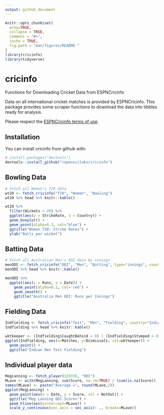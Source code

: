 ```yaml
---
output: github_document
---
```


<!-- README.md is generated from README.Rmd. Please edit that file -->

```r
knitr::opts_chunk$set(
  echo=TRUE,
  collapse = TRUE,
  comment = "#>",
  cache = TRUE,
  fig.path = "man/figures/README-"
)
library(cricinfo)
library(tidyverse)
```

# cricinfo

Functions for Downloading Cricket Data from ESPNCricinfo

Data on all international cricket matches is provided by ESPNCricinfo. This package provides some scraper functions to download the data into tibbles ready for analysis.

Please respect the [ESPNCricinfo terms of use](http://www.espncricinfo.com/ci/content/site/company/terms_use.html).



## Installation

You can install cricinfo from github with:

```r
# install.packages("devtools")
devtools::install_github("ropenscilabs/cricinfo")
```

## Bowling Data

```r
# Fetch all Women's T20 data
wt20 <- fetch_cricinfo("T20", "Women", "Bowling")
wt20 %>% head %>% knitr::kable()
```

```r
wt20 %>% 
  filter(Wickets > 20) %>%
  ggplot(aes(y = StrikeRate, x = Country)) +
  geom_boxplot() +
  geom_point(alpha=0.3, col="blue") +
  ggtitle("Women T20: Strike Rates") +
  ylab("Balls per wicket")
```

## Batting Data

```r
# Fetch all Australian Men's ODI data by innings
menODI <- fetch_cricinfo("ODI", "Men", "Batting", type="innings", country="Australia")
menODI %>% head %>% knitr::kable()
```

```r
menODI %>% 
  ggplot(aes(y = Runs, x = Date)) +
    geom_point(alpha=0.2, col='red') +
    geom_smooth() +
    ggtitle("Australia Men ODI: Runs per Innings")
```

## Fielding Data

```r
Indfielding <- fetch_cricinfo("Test", "Men", "Fielding", country="India")
Indfielding %>% head %>% knitr::kable()
```

```r
wktkeeper <- (Indfielding$CaughtBehind > 0) | (Indfielding$Stumped > 0)
ggplot(Indfielding, aes(x=Matches, y=Dismissals, col=wktkeeper)) +
  geom_point() +
  ggtitle("Indian Men Test Fielding")
```

## Individual player data

```r
MegLanning <- fetch_player(329336, "ODI")
MLave <- with(MegLanning, sum(Score, na.rm=TRUE) / (sum(is.na(Score)) - sum(NotOut)))
names(MLave) <- paste("Average =", round(MLave,2))
ggplot(MegLanning) + 
  geom_point(aes(x = Date, y = Score, col = NotOut)) +
  ggtitle("Meg Lanning ODI Scores") +
  geom_hline(aes(yintercept=MLave)) +
  scale_y_continuous(sec.axis = sec_axis(~ ., breaks=MLave))
```


